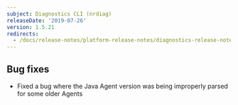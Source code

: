 ```yaml
---
subject: Diagnostics CLI (nrdiag)
releaseDate: '2019-07-26'
version: 1.5.21
redirects:
  - /docs/release-notes/platform-release-notes/diagnostics-release-notes/new-relic-diagnostics-1521
---
```


## Bug fixes

* Fixed a bug where the Java Agent version was being improperly parsed for some older Agents

